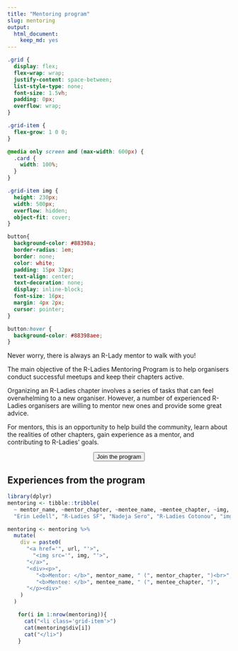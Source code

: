 ```yaml
---
title: "Mentoring program"
slug: mentoring
output:
  html_document:
    keep_md: yes
---
```


```css
.grid {
  display: flex;
  flex-wrap: wrap; 
  justify-content: space-between;
  list-style-type: none;
  font-size: 1.5vh;
  padding: 0px;
  overflow: wrap;
}

.grid-item {
  flex-grow: 1 0 0; 
}

@media only screen and (max-width: 600px) {
  .card {
    width: 100%;
  }
}

.grid-item img {
  height: 230px;
  width: 500px;
  overflow: hidden;
  object-fit: cover;
}

button{
  background-color: #88398a;
  border-radius: 1em;
  border: none;
  color: white;
  padding: 15px 32px;
  text-align: center;
  text-decoration: none;
  display: inline-block;
  font-size: 16px;
  margin: 4px 2px;
  cursor: pointer;
}

button:hover {
  background-color: #88398aee;
}
```
 
Never worry, there is always an R-Lady mentor to walk with you!

The main objective of the R-Ladies Mentoring Program is to help organisers conduct successful meetups and keep their chapters active.
 
Organizing an R-Ladies chapter involves a series of tasks that can feel overwhelming to a new organiser. 
However, a number of experienced R-Ladies organisers are willing to mentor new ones and provide some great advice.

For mentors, this is an opportunity to help build the community, learn about the realities of other chapters, gain experience as a mentor, and contributing to R-Ladies' goals.

<center>
<a href='https://tinyurl.com/rladies-mentoring' target="_blank"><button>Join the program</button></a>
</center>

## Experiences from the program

```r
library(dplyr)
mentoring <- tibble::tribble(
  ~ mentor_name, ~mentor_chapter, ~mentee_name, ~mentee_chapter, ~img,  ~url,
  "Erin Ledell", "R-Ladies SF", "Nadeja Sero", "R-Ladies Cotonou", "img/cotonou.png", "www.google.com")

mentoring <- mentoring %>%
  mutate(
    div = paste0(
      "<a href='", url, "'>",
        "<img src='", img, "'>",
      "</a>",
      "<div><p>",
         "<b>Mentor: </b>", mentor_name, " (", mentor_chapter, ")<br>",
         "<b>Mentee: </b>", mentee_name, " (", mentee_chapter, ")",
      "</p><div>"
    ) 
  )
```

<ul class="grid">
```r
for(i in 1:nrow(mentoring)){
  cat("<li class='grid-item'>")
  cat(mentoring$div[i])
  cat("</li>")
}
```
</ul>


